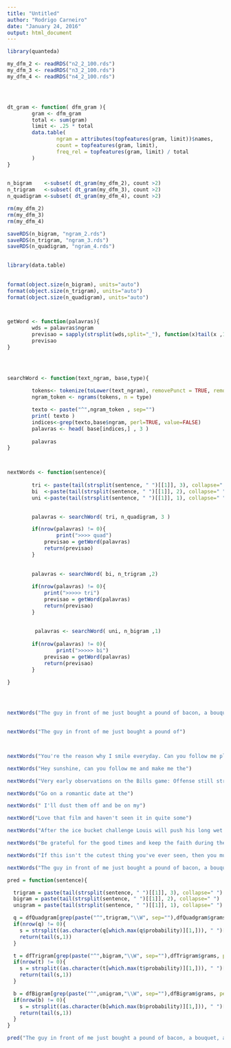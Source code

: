 ```yaml
---
title: "Untitled"
author: "Rodrigo Carneiro"
date: "January 24, 2016"
output: html_document
---
```


```r
library(quanteda)  

my_dfm_2 <- readRDS("n2_2_100.rds")
my_dfm_3 <- readRDS("n3_2_100.rds")
my_dfm_4 <- readRDS("n4_2_100.rds")




dt_gram <- function( dfm_gram ){
        gram <- dfm_gram
        total <- sum(gram)
        limit <- .25 * total
        data.table(
                ngram = attributes(topfeatures(gram, limit))$names,
                count = topfeatures(gram, limit),
                freq_rel = topfeatures(gram, limit) / total
        )
}
 

n_bigram    <-subset( dt_gram(my_dfm_2), count >2)
n_trigram   <-subset( dt_gram(my_dfm_3), count >2)
n_quadigram <-subset( dt_gram(my_dfm_4), count >2)

rm(my_dfm_2)
rm(my_dfm_3)
rm(my_dfm_4)

saveRDS(n_bigram, "ngram_2.rds")
saveRDS(n_trigram, "ngram_3.rds")
saveRDS(n_quadigram, "ngram_4.rds")
  
```

```r

library(data.table)
 
  
format(object.size(n_bigram), units="auto")
format(object.size(n_trigram), units="auto")
format(object.size(n_quadigram), units="auto")



getWord <- function(palavras){
        wds = palavras$ngram
        previsao = sapply(strsplit(wds,split="_"), function(x)tail(x ,1) )
        previsao
}

 


searchWord <- function(text_ngram, base,type){
         
        tokens<- tokenize(toLower(text_ngram), removePunct = TRUE, removeNumbers=TRUE, simplify=TRUE)
        ngram_token <- ngrams(tokens, n = type)

        texto <- paste("^",ngram_token , sep="") 
        print( texto )
        indices<-grep(texto,base$ngram, perl=TRUE, value=FALSE)
        palavras <- head( base[indices,] , 3 ) 
        
        palavras
}



nextWords <- function(sentence){
        
        tri <- paste(tail(strsplit(sentence, " ")[[1]], 3), collapse=" ")
        bi  <-paste(tail(strsplit(sentence, " ")[[1]], 2), collapse=" ")
        uni <-paste(tail(strsplit(sentence, " ")[[1]], 1), collapse=" ")

         
        palavras <- searchWord( tri, n_quadigram, 3 )

        if(nrow(palavras) != 0){
                print(">>>> quad")
            previsao = getWord(palavras)
            return(previsao)
        }
        
        
        palavras <- searchWord( bi, n_trigram ,2)
        
        if(nrow(palavras) != 0){
            print(">>>>> tri")
            previsao = getWord(palavras)
            return(previsao)
        }
        
        
         palavras <- searchWord( uni, n_bigram ,1)
        
        if(nrow(palavras) != 0){
                print(">>>>> bi")
            previsao = getWord(palavras)
            return(previsao)
        }
          
}




nextWords("The guy in front of me just bought a pound of bacon, a bouquet, and a case of")

   
nextWords("The guy in front of me just bought a pound of")



nextWords("You're the reason why I smile everyday. Can you follow me please? It would mean the")

nextWords("Hey sunshine, can you follow me and make me the")

nextWords("Very early observations on the Bills game: Offense still struggling but the")

nextWords("Go on a romantic date at the")

nextWords(" I'll dust them off and be on my")

nextWord("Love that film and haven't seen it in quite some")

nextWords("After the ice bucket challenge Louis will push his long wet hair out of his eyes with his little")

nextWords("Be grateful for the good times and keep the faith during the" )

nextWords("If this isn't the cutest thing you've ever seen, then you must be")

nextWords("The guy in front of me just bought a pound of bacon, a bouquet, and a case of")


```
```r
pred = function(sentence){  

  trigram = paste(tail(strsplit(sentence, " ")[[1]], 3), collapse=" ")
  bigram = paste(tail(strsplit(sentence, " ")[[1]], 2), collapse=" ")
  unigram = paste(tail(strsplit(sentence, " ")[[1]], 1), collapse=" ")

  q = dfQuadgram[grep(paste("^",trigram,"\\W", sep=""),dfQuadgram$grams, perl=TRUE, value=FALSE),]
  if(nrow(q) != 0){
    s = strsplit((as.character(q[which.max(q$probability)][1,])), " ")[[1]]
    return(tail(s,1))
  }

  t = dfTrigram[grep(paste("^",bigram,"\\W", sep=""),dfTrigram$grams, perl=TRUE, value=FALSE),]
  if(nrow(t) != 0){
    s = strsplit((as.character(t[which.max(t$probability)][1,])), " ")[[1]]
    return(tail(s,1))
  }

  b = dfBigram[grep(paste("^",unigram,"\\W", sep=""),dfBigram$grams, perl=TRUE, value=FALSE),]
  if(nrow(b) != 0){
    s = strsplit((as.character(b[which.max(b$probability)][1,])), " ")[[1]]
    return(tail(s,1))
  }
}

pred("The guy in front of me just bought a pound of bacon, a bouquet, and a case of")
```

